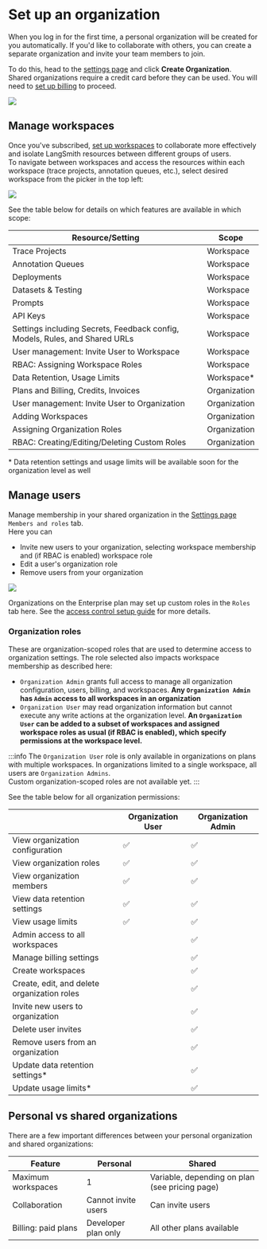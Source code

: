 # Set up an organization

When you log in for the first time, a personal organization will be created for you automatically. If you'd like to collaborate with others, you can create a separate organization and invite your team members to join.

To do this, head to the [settings page](https://smith.langchain.com/settings) and click **Create Organization**.  
Shared organizations require a credit card before they can be used. You will need to [set up billing](./set_up_billing) to proceed.

![](../static/create_organization.png)

## Manage workspaces

Once you've subscribed, [set up workspaces](./set_up_workspace) to collaborate more effectively and isolate LangSmith resources between different groups of users.  
To navigate between workspaces and access the resources within each workspace (trace projects, annotation queues, etc.), select desired workspace from the picker in the top left:

![](../static/select_workspace.png)

See the table below for details on which features are available in which scope:

| Resource/Setting                                                            | Scope        |
| --------------------------------------------------------------------------- | ------------ |
| Trace Projects                                                              | Workspace    |
| Annotation Queues                                                           | Workspace    |
| Deployments                                                                 | Workspace    |
| Datasets &amp; Testing                                                      | Workspace    |
| Prompts                                                                     | Workspace    |
| API Keys                                                                    | Workspace    |
| Settings including Secrets, Feedback config, Models, Rules, and Shared URLs | Workspace    |
| User management: Invite User to Workspace                                   | Workspace    |
| RBAC: Assigning Workspace Roles                                             | Workspace    |
| Data Retention, Usage Limits                                                | Workspace\*  |
| Plans and Billing, Credits, Invoices                                        | Organization |
| User management: Invite User to Organization                                | Organization |
| Adding Workspaces                                                           | Organization |
| Assigning Organization Roles                                                | Organization |
| RBAC: Creating/Editing/Deleting Custom Roles                                | Organization |

\*&nbsp;Data retention settings and usage limits will be available soon for the organization level as well

## Manage users

Manage membership in your shared organization in the [Settings page](https://smith.langchain.com/settings) `Members and roles` tab.  
Here you can

- Invite new users to your organization, selecting workspace membership and (if RBAC is enabled) workspace role
- Edit a user's organization role
- Remove users from your organization

![](../static/organization_members_and_roles.png)

Organizations on the Enterprise plan may set up custom roles in the `Roles` tab here. See the [access control setup guide](./set_up_access_control.mdx) for more details.

### Organization roles

These are organization-scoped roles that are used to determine access to organization settings. The role selected also impacts workspace membership as described here:

- `Organization Admin` grants full access to manage all organization configuration, users, billing, and workspaces. **Any `Organization Admin` has `Admin` access to all workspaces in an organization**
- `Organization User` may read organization information but cannot execute any write actions at the organization level. **An `Organization User` can be added to a subset of workspaces and assigned workspace roles as usual (if RBAC is enabled), which specify permissions at the workspace level.**

:::info
The `Organization User` role is only available in organizations on plans with multiple workspaces. In organizations limited to a single workspace, all users are `Organization Admins`.  
Custom organization-scoped roles are not available yet.
:::

See the table below for all organization permissions:

|                                             | Organization User | Organization Admin |
| ------------------------------------------- | ----------------- | ------------------ |
| View organization configuration             | ✅                | ✅                 |
| View organization roles                     | ✅                | ✅                 |
| View organization members                   | ✅                | ✅                 |
| View data retention settings                | ✅                | ✅                 |
| View usage limits                           | ✅                | ✅                 |
| Admin access to all workspaces              |                   | ✅                 |
| Manage billing settings                     |                   | ✅                 |
| Create workspaces                           |                   | ✅                 |
| Create, edit, and delete organization roles |                   | ✅                 |
| Invite new users to organization            |                   | ✅                 |
| Delete user invites                         |                   | ✅                 |
| Remove users from an organization           |                   | ✅                 |
| Update data retention settings\*            |                   | ✅                 |
| Update usage limits\*                       |                   | ✅                 |

## Personal vs shared organizations

There are a few important differences between your personal organization and shared organizations:

| Feature             | Personal            | Shared                                         |
| ------------------- | ------------------- | ---------------------------------------------- |
| Maximum workspaces  | 1                   | Variable, depending on plan (see pricing page) |
| Collaboration       | Cannot invite users | Can invite users                               |
| Billing: paid plans | Developer plan only | All other plans available                      |
